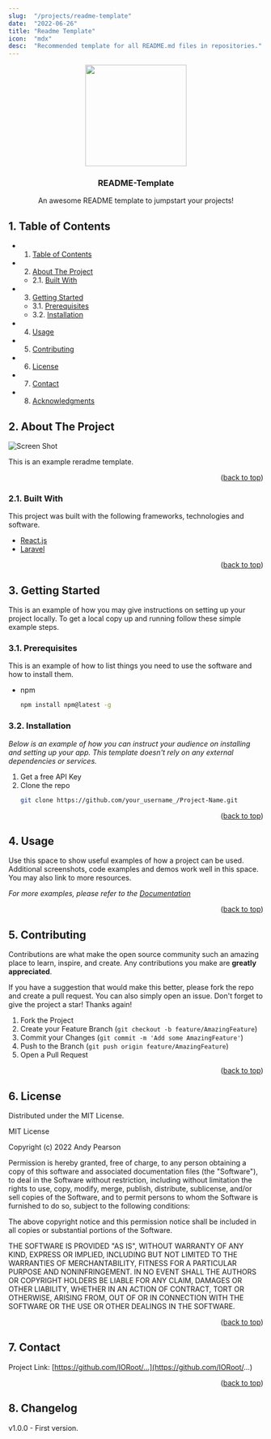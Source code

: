 ```yaml
---
slug:  "/projects/readme-template"
date:  "2022-06-26"
title: "Readme Template"
icon:  "mdx"
desc:  "Recommended template for all README.md files in repositories."
---
```


<div id="top"></div>

<div align="center">

<img src="https://svg-rewriter.sachinraja.workers.dev/?url=https%3A%2F%2Fcdn.jsdelivr.net%2Fnpm%2F%40mdi%2Fsvg%406.7.96%2Fsvg%2Fbook-open.svg&fill=%23FACC15&width=200px&height=200px" style="width:200px;"/>

<h3 align="center">README-Template</h3>

<p align="center">
  An awesome README template to jumpstart your projects!
</p>
</div>


##  1. <a name='TableofContents'></a>Table of Contents

<!-- vscode-markdown-toc -->
* 1. [Table of Contents](#TableofContents)
* 2. [About The Project](#AboutTheProject)
	* 2.1. [Built With](#BuiltWith)
* 3. [Getting Started](#GettingStarted)
	* 3.1. [Prerequisites](#Prerequisites)
	* 3.2. [Installation](#Installation)
* 4. [Usage](#Usage)
* 5. [Contributing](#Contributing)
* 6. [License](#License)
* 7. [Contact](#Contact)
* 8. [Acknowledgments](#Acknowledgments)



##  2. <a name='AboutTheProject'></a>About The Project

![Screen Shot]('images/screenshot.png')

This is an example reradme template.

<p align="right">(<a href="#top">back to top</a>)</p>



###  2.1. <a name='BuiltWith'></a>Built With

This project was built with the following frameworks, technologies and software.

* [React.js](https://reactjs.org/)
* [Laravel](https://laravel.com)

<p align="right">(<a href="#top">back to top</a>)</p>



##  3. <a name='GettingStarted'></a>Getting Started

This is an example of how you may give instructions on setting up your project locally.
To get a local copy up and running follow these simple example steps.


###  3.1. <a name='Prerequisites'></a>Prerequisites

This is an example of how to list things you need to use the software and how to install them.
* npm
  ```sh
  npm install npm@latest -g
  ```


###  3.2. <a name='Installation'></a>Installation

_Below is an example of how you can instruct your audience on installing and setting up your app. This template doesn't rely on any external dependencies or services._

1. Get a free API Key
1. Clone the repo
    ```sh
    git clone https://github.com/your_username_/Project-Name.git
    ```


<p align="right">(<a href="#top">back to top</a>)</p>



##  4. <a name='Usage'></a>Usage

Use this space to show useful examples of how a project can be used. Additional screenshots, code examples and demos work well in this space. You may also link to more resources.

_For more examples, please refer to the [Documentation](https://ioroot.com)_

<p align="right">(<a href="#top">back to top</a>)</p>





##  5. <a name='Contributing'></a>Contributing

Contributions are what make the open source community such an amazing place to learn, inspire, and create. Any contributions you make are **greatly appreciated**.

If you have a suggestion that would make this better, please fork the repo and create a pull request. You can also simply open an issue.
Don't forget to give the project a star! Thanks again!

1. Fork the Project
2. Create your Feature Branch (`git checkout -b feature/AmazingFeature`)
3. Commit your Changes (`git commit -m 'Add some AmazingFeature'`)
4. Push to the Branch (`git push origin feature/AmazingFeature`)
5. Open a Pull Request

<p align="right">(<a href="#top">back to top</a>)</p>



##  6. <a name='License'></a>License

Distributed under the MIT License.

MIT License

Copyright (c) 2022 Andy Pearson

Permission is hereby granted, free of charge, to any person obtaining a copy
of this software and associated documentation files (the "Software"), to deal
in the Software without restriction, including without limitation the rights
to use, copy, modify, merge, publish, distribute, sublicense, and/or sell
copies of the Software, and to permit persons to whom the Software is
furnished to do so, subject to the following conditions:

The above copyright notice and this permission notice shall be included in all
copies or substantial portions of the Software.

THE SOFTWARE IS PROVIDED "AS IS", WITHOUT WARRANTY OF ANY KIND, EXPRESS OR
IMPLIED, INCLUDING BUT NOT LIMITED TO THE WARRANTIES OF MERCHANTABILITY,
FITNESS FOR A PARTICULAR PURPOSE AND NONINFRINGEMENT. IN NO EVENT SHALL THE
AUTHORS OR COPYRIGHT HOLDERS BE LIABLE FOR ANY CLAIM, DAMAGES OR OTHER
LIABILITY, WHETHER IN AN ACTION OF CONTRACT, TORT OR OTHERWISE, ARISING FROM,
OUT OF OR IN CONNECTION WITH THE SOFTWARE OR THE USE OR OTHER DEALINGS IN THE
SOFTWARE.

<p align="right">(<a href="#top">back to top</a>)</p>



##  7. <a name='Contact'></a>Contact

Project Link: [https://github.com/IORoot/...](https://github.com/IORoot/...)

<p align="right">(<a href="#top">back to top</a>)</p>



##  8. <a name='Changelog'></a>Changelog

v1.0.0 - First version. 